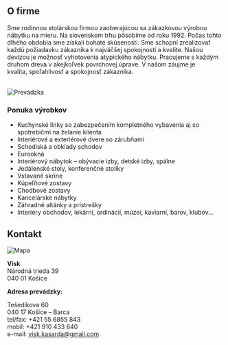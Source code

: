 ## O firme

Sme rodinnou stolárskou firmou zaoberajúcou sa zákazkovou výrobou nábytku na mieru. Na slovenskom trhu pôsobíme od roku 1992. Počas tohto dlhého obdobia sme získali bohaté skúsenosti. Sme schopní zrealizovať každú požiadavku zákazníka k najväčšej spokojnosti a kvalite. Našou devízou
je možnosť vyhotovenia atypického nábytku. Pracujeme s každým druhom dreva v akejkoľvek povrchovej úprave. V našom záujme je kvalita, spoľahlivosť a spokojnosť zákazníka.

<br/>
<img src="/visk_building.jpg" alt="Prevádzka" />
<br/>

### Ponuka výrobkov
- Kuchynské linky so zabezpečením kompletného vybavenia aj so spotrebičmi na želanie klienta
- Interiérové a exteriérové dvere so zárubňami
- Schodiská a obklady schodov
- Eurookná
- Interiérový nábytok – obývacie izby, detské izby, spálne
- Jedálenské stoly, konferenčné stolíky
- Vstavané skrine
- Kúpeľňové zostavy
- Chodbové zostavy
- Kancelárske nábytky
- Záhradné altánky a prístrešky
- Interiéry obchodov, lekární, ordinácií, múzeí, kaviarní, barov, klubov...

## Kontakt

<img src="/visk_map.png" alt="Mapa" />

**Visk**<br/>
Národná trieda 39<br/>
040 01 Košice<br/>

**Adresa prevádzky:**

Tešedíkova 60<br/>
040 17 Košice – Barca<br/>
tel/fax: +421 55 6855 843<br/>
mobil: +421 910 433 640<br/>
e-mail: visk.kasarda@gmail.com